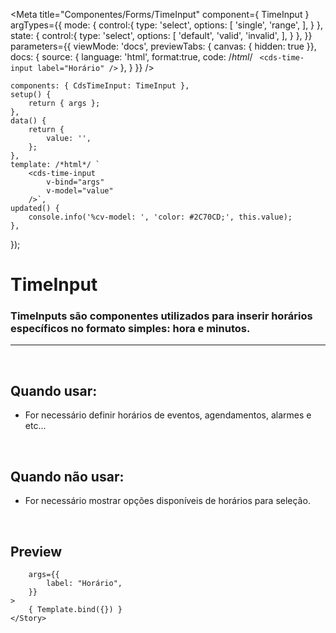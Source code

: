 
<Meta
	title="Componentes/Forms/TimeInput"
	component={ TimeInput }
	argTypes={{
		mode: {
			control:{
				type: 'select',
				options: [
					'single',
					'range',
				],
			}
		},
		state: {
			control:{
				type: 'select',
				options: [
					'default',
					'valid',
					'invalid',
				],
			}
		},
	}}
	parameters={{
		viewMode: 'docs',
		previewTabs: { canvas: { hidden: true }},
		docs: {
			source: {
				language: 'html',
				format:true,
				code: /*html*/ `
<cds-time-input
	label="Horário"
/>`
			},
		}
	}}
/>

	components: { CdsTimeInput: TimeInput },
	setup() {
		return { args };
	},
	data() {
		return {
			value: '',
		};
	},
	template: /*html*/ `
		<cds-time-input
			v-bind="args"
			v-model="value"
		/>`,
	updated() {
		console.info('%cv-model: ', 'color: #2C70CD;', this.value);
	},
});

# TimeInput

### TimeInputs são componentes utilizados para inserir horários específicos no formato simples: hora e minutos.
---
<br />

## Quando usar:
- For necessário definir horários de eventos, agendamentos, alarmes e etc…

<br />

## Quando não usar:
- For necessário mostrar opções disponíveis de horários para seleção.

<br />

## Preview

<Canvas>
	<Story
		name="TimeInput"
		
		args={{
			label: "Horário",
		}}
	>
		{ Template.bind({}) }
	</Story>
</Canvas>

<ArgsTable story="TimeInput" />
